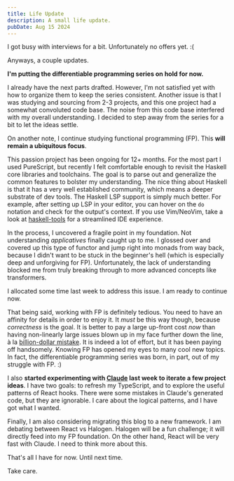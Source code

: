 ```yaml
---
title: Life Update
description: A small life update.
pubDate: Aug 15 2024
---
```


I got busy with interviews for a bit. Unfortunately no offers yet. :(

Anyways, a couple updates.

**I'm putting the differentiable programming series on hold for now.** 

I already have the next parts drafted. However, I'm not satisfied yet with how to organize them to keep the series consistent. Another issue is that I was studying and sourcing from 2-3 projects, and this one project had a somewhat convoluted code base. The noise from this code base interfered with my overall understanding. I decided to step away from the series for a bit to let the ideas settle.

On another note, I continue studying functional programming (FP). This **will remain a ubiquitous focus**.

This passion project has been ongoing for 12+ months. For the most part I used PureScript, but recently I felt comfortable enough to revisit the Haskell core libraries and toolchains. The goal is to parse out and generalize the common features to bolster my understanding. The nice thing about Haskell is that it has a very well established community, which means a deeper substrate of dev tools. The Haskell LSP support is simply much better. For example, after setting up LSP in your editor, you can hover on the `do` notation and check for the output's context. If you use Vim/NeoVim, take a look at [haskell-tools](https://github.com/mrcjkb/haskell-tools.nvim) for a streamlined IDE experience.

In the process, I uncovered a fragile point in my foundation. Not understanding *applicatives* finally caught up to me. I glossed over and covered up this type of functor and jump right into monads from way back, because I didn't want to be stuck in the beginner's hell (which is especially deep and unforgiving for FP). Unfortunately, the lack of understanding blocked me from truly breaking through to more advanced concepts like transformers.

I allocated some time last week to address this issue. I am ready to continue now.

That being said, working with FP is definitely tedious. You need to have an affinity for details in order to enjoy it. It *must* be this way though, because *correctness* is the goal. It is better to pay a large up-front cost *now* than having non-linearly large issues blown up in my face further down the line, à la [billion-dollar mistake](https://news.ycombinator.com/item?id=12427069). It is indeed a lot of effort, but it has been paying off handsomely. Knowing FP has opened my eyes to many cool new topics. In fact, the differentiable programming series was born, in part, out of my struggle with FP. :)


I also **started experimenting with [Claude](https://claude.ai/) last week to iterate a few project ideas**. I have two goals: to refresh my TypeScript, and to explore the useful patterns of React hooks. There were some mistakes in Claude's generated code, but they are ignorable. I care about the logical patterns, and I have got what I wanted.

Finally, I am also considering migrating this blog to a new framework. I am debating between React vs Halogen. Halogen will be a fun challenge; it will directly feed into my FP foundation. On the other hand, React will be very fast with Claude. I need to think more about this.

That's all I have for now. Until next time.

Take care.
